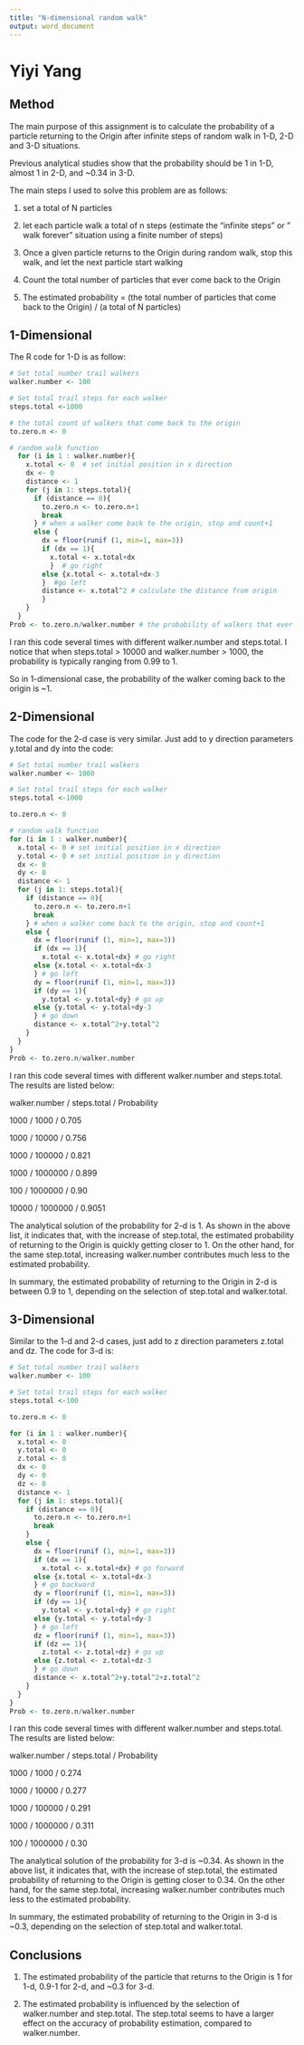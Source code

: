 ```yaml
---
title: "N-dimensional random walk"
output: word_document
---
```

# Yiyi Yang

## Method

The main purpose of this assignment is to calculate the probability of a particle returning to the Origin after infinite steps of random walk in 1-D, 2-D and 3-D situations.

Previous analytical studies show that the probability should be 1 in 1-D, almost 1 in 2-D, and ~0.34 in 3-D.

The main steps I used to solve this problem are as follows:

1. set a total of N particles

2. let each particle walk a total of n steps (estimate the "infinite steps" or " walk forever" situation using a finite number of steps)

3. Once a given particle returns to the Origin during random walk, stop this walk, and let the next particle start walking

4. Count the total number of particles that ever come back to the Origin

5. The estimated probability = (the total number of particles that come back to the Origin) / (a total of N particles)

## 1-Dimensional

The R code for 1-D is as follow:
```r
# Set total number trail walkers
walker.number <- 100

# Set total trail steps for each walker
steps.total <-1000

# the total count of walkers that come back to the origin
to.zero.n <- 0

# random walk function
  for (i in 1 : walker.number){
    x.total <- 0  # set initial position in x direction
    dx <- 0 
    distance <- 1
    for (j in 1: steps.total){
      if (distance == 0){
        to.zero.n <- to.zero.n+1
        break
      } # when a walker come back to the origin, stop and count+1
      else {
        dx = floor(runif (1, min=1, max=3))
        if (dx == 1){
          x.total <- x.total+dx
          }  # go right
        else {x.total <- x.total+dx-3
        }  #go left
        distance <- x.total^2 # calculate the distance from origin
        }
    }
  }
Prob <- to.zero.n/walker.number # the probability of walkers that ever come back to the origin
```
I ran this code several times with different walker.number and steps.total. I notice that when steps.total > 10000 and walker.number > 1000, the probability is typically ranging from 0.99 to 1. 

So in 1-dimensional case, the probability of the walker coming back to the origin is ~1.

## 2-Dimensional

The code for the 2-d case is very similar. Just add to y direction parameters y.total and dy into the code:

```R
# Set total number trail walkers
walker.number <- 1000

# Set total trail steps for each walker
steps.total <-1000

to.zero.n <- 0

# random walk function
for (i in 1 : walker.number){
  x.total <- 0 # set initial position in x direction
  y.total <- 0 # set initial position in y direction
  dx <- 0
  dy <- 0
  distance <- 1
  for (j in 1: steps.total){
    if (distance == 0){
      to.zero.n <- to.zero.n+1
      break
    } # when a walker come back to the origin, stop and count+1
    else {
      dx = floor(runif (1, min=1, max=3))
      if (dx == 1){
        x.total <- x.total+dx} # go right
      else {x.total <- x.total+dx-3
      } # go left
      dy = floor(runif (1, min=1, max=3))
      if (dy == 1){
        y.total <- y.total+dy} # go up
      else {y.total <- y.total+dy-3
      } # go down
      distance <- x.total^2+y.total^2
    }
  }
}
Prob <- to.zero.n/walker.number
```
I ran this code several times with different walker.number and steps.total. The results are listed below:

walker.number / steps.total / Probability

1000 / 1000 / 0.705

1000 / 10000 / 0.756

1000 / 100000 / 0.821

1000 / 1000000 / 0.899

100 / 1000000 / 0.90

10000 / 1000000 / 0.9051

The analytical solution of the probability for 2-d is 1. As shown in the above list, it indicates that, with the increase of step.total, the estimated probability of returning to the Origin is quickly getting closer to 1. On the other hand, for the same step.total, increasing walker.number contributes much less to the estimated probability.

In summary, the estimated probability of returning to the Origin in 2-d is between 0.9 to 1, depending on the selection of step.total and walker.total.

## 3-Dimensional

Similar to the 1-d and 2-d cases, just add to z direction parameters z.total and dz. The code for 3-d is:

```R
# Set total number trail walkers
walker.number <- 100

# Set total trail steps for each walker
steps.total <-100

to.zero.n <- 0

for (i in 1 : walker.number){
  x.total <- 0
  y.total <- 0
  z.total <- 0
  dx <- 0
  dy <- 0
  dz <- 0
  distance <- 1
  for (j in 1: steps.total){
    if (distance == 0){
      to.zero.n <- to.zero.n+1
      break
    }
    else {
      dx = floor(runif (1, min=1, max=3))
      if (dx == 1){
        x.total <- x.total+dx} # go forward
      else {x.total <- x.total+dx-3
      } # go backward
      dy = floor(runif (1, min=1, max=3))
      if (dy == 1){
        y.total <- y.total+dy} # go right
      else {y.total <- y.total+dy-3
      } # go left
      dz = floor(runif (1, min=1, max=3))
      if (dz == 1){
        z.total <- z.total+dz} # go up
      else {z.total <- z.total+dz-3
      } # go down
      distance <- x.total^2+y.total^2+z.total^2
    }
  }
}
Prob <- to.zero.n/walker.number
```
I ran this code several times with different walker.number and steps.total. The results are listed below:

walker.number / steps.total / Probability

1000 / 1000 / 0.274

1000 / 10000 / 0.277

1000 / 100000 / 0.291

1000 / 1000000 / 0.311

100 / 1000000 / 0.30

The analytical solution of the probability for 3-d is ~0.34. As shown in the above list, it indicates that, with the increase of step.total, the estimated probability of returning to the Origin is getting closer to 0.34. On the other hand, for the same step.total, increasing walker.number contributes much less to the estimated probability.

In summary, the estimated probability of returning to the Origin in 3-d is ~0.3, depending on the selection of step.total and walker.total.

## Conclusions


1. The estimated probability of the particle that returns to the Origin is 1 for 1-d, 0.9-1 for 2-d, and ~0.3 for 3-d.

2. The estimated probability is influenced by the selection of walker.number and step.total. The step.total seems to have a larger effect on the accuracy of probability estimation, compared to walker.number. 
